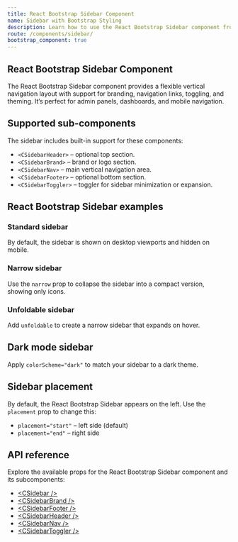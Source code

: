 ```yaml
---
title: React Bootstrap Sidebar Component
name: Sidebar with Bootstrap Styling
description: Learn how to use the React Bootstrap Sidebar component from CoreUI to build customizable side navigation panels with support for branding, dropdowns, dark mode, and responsive behavior.
route: /components/sidebar/
bootstrap_component: true
---
```


## React Bootstrap Sidebar Component

The React Bootstrap Sidebar component provides a flexible vertical navigation layout with support for branding, navigation links, toggling, and theming. It’s perfect for admin panels, dashboards, and mobile navigation.

## Supported sub-components

The sidebar includes built-in support for these components:

- `<CSidebarHeader>` – optional top section.
- `<CSidebarBrand>` – brand or logo section.
- `<CSidebarNav>` – main vertical navigation area.
- `<CSidebarFooter>` – optional bottom section.
- `<CSidebarToggler>` – toggler for sidebar minimization or expansion.

## React Bootstrap Sidebar examples

### Standard sidebar

By default, the sidebar is shown on desktop viewports and hidden on mobile.

<ExampleSnippet
  className="theme-bootstrap bg-body-secondary p-0 rounded-bottom-0 overflow-hidden"
  component="SidebarExample"
  componentName="React Bootstrap Sidebar"
/>

### Narrow sidebar

Use the `narrow` prop to collapse the sidebar into a compact version, showing only icons.

<ExampleSnippet
  className="theme-bootstrap bg-body-secondary p-0 rounded-bottom-0 overflow-hidden"
  component="SidebarNarrowExample"
  componentName="React Bootstrap Sidebar"
/>

### Unfoldable sidebar

Add `unfoldable` to create a narrow sidebar that expands on hover.

<ExampleSnippet
  className="theme-bootstrap bg-body-secondary p-0 rounded-bottom-0 overflow-hidden"
  component="SidebarUnfoldableExample"
  componentName="React Bootstrap Sidebar"
/>

## Dark mode sidebar

Apply `colorScheme="dark"` to match your sidebar to a dark theme.

<ExampleSnippet
  className="theme-bootstrap bg-body-secondary p-0 rounded-bottom-0 overflow-hidden"
  component="SidebarDarkExample"
  componentName="React Bootstrap Sidebar"
/>

## Sidebar placement

By default, the React Bootstrap Sidebar appears on the left. Use the `placement` prop to change this:

- `placement="start"` – left side (default)
- `placement="end"` – right side

## API reference

Explore the available props for the React Bootstrap Sidebar component and its subcomponents:

- [&lt;CSidebar /&gt;](./api/#csidebar)
- [&lt;CSidebarBrand /&gt;](./api/#csidebarbrand)
- [&lt;CSidebarFooter /&gt;](./api/#csidebarfooter)
- [&lt;CSidebarHeader /&gt;](./api/#csidebarheader)
- [&lt;CSidebarNav /&gt;](./api/#csidebarnav)
- [&lt;CSidebarToggler /&gt;](./api/#csidebartoggler)
